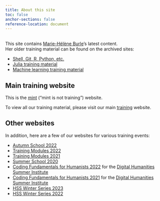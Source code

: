 ```yaml
---
title: About this site
toc: false
anchor-sections: false
reference-location: document
---
```

<br>
This site contains [Marie-Hélène Burle](https://www.sfu.ca/~msb2/)'s latest content. \
Her older training material can be found on the archived sites:

- [Shell, Git, R, Python, etc.](https://prog.westdri.ca/)
- [Julia training material](https://julia.westdri.ca/)
- [Machine learning training material](https://ml.westdri.ca/)

## Main training website

This is the [mint](/) ("mint is not training") website.

To view all our training material, please visit our main [training](https://training.westdri.ca/) website.

## Other websites

In addition, here are a few of our websites for various training events:

- [Autumn School 2022](https://autumnschool2022.westdri.ca/)
- [Training Modules 2022](https://rcmodules22.netlify.app/)
- [Training Modules 2021](https://wgtm21.netlify.app/)
- [Summer School 2020](https://wgschool.netlify.app/)
- [Coding Fundamentals for Humanists 2022](https://dhsi-2022.netlify.app/) for the [Digital Humanities Summer Institute](https://dhsi.org/)
- [Coding Fundamentals for Humanists 2021](https://dhsi-2021.netlify.app/) for the [Digital Humanities Summer Institute](https://dhsi.org/)
- [HSS Winter Series 2023](https://hss23.netlify.app/)
- [HSS Winter Series 2022](https://hss-series-2022.netlify.app/)
